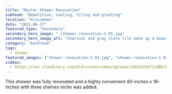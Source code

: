 ```yaml
---
title: "Master Shower Renovation"
subhead: "Demolition, sealing, tiling and grouting"
location: "Kissimmee"
date: "2021-06-17"
featured_type: "Secondary"
secondary_hero_image: "./shower-renovation-C-01.jpg"
secondary_hero_image_alt: "Charcoal and gray slate tile make up a beautiful renovated shower"
category: "bathroom"
tags:
  - shower
featured_images: ["shower-renovation-C-01.jpg", "shower-renovation-C-02.jpg"]
videos:
  - https://res.cloudinary.com/bldrscove/video/upload/v1634329371/BBS/Website-Assets/c-shower-overview_w0ochj.mp4
---
```


This shower was fully renovated and a highly convenient 40-inches x 18-inches with three shelves niche was added.
